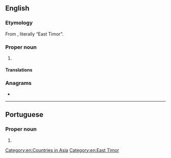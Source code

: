 {{also|Timor Leste}}
==English==
{{wikipedia}}

===Etymology===
From {{etyl|pt|en}} {{m|pt|Timor-Leste}}, literally “East Timor”.

===Proper noun===
{{en-proper noun}}

# {{senseid|en|Q574}}{{synonym of|East Timor|lang=en}}

====Translations====
{{trans-see|id=Q574|East Timor}}

===Anagrams===
* {{anagrams|en|a=eeilmorstt|tremolites}}

[[Category:en:Countries in Asia]]
[[Category:en:East Timor]]

----

==Portuguese==

===Proper noun===
{{pt-proper noun|m}}

# {{alternative spelling of|Timor Leste|lang=pt}}